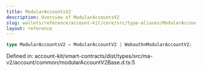 ```yaml
---
title: ModularAccountsV2
description: Overview of ModularAccountsV2
slug: wallets/reference/account-kit/core/src/type-aliases/ModularAccountsV2
layout: reference
---
```


```ts
type ModularAccountsV2 = ModularAccountV2 | WebauthnModularAccountV2;
```

Defined in: account-kit/smart-contracts/dist/types/src/ma-v2/account/common/modularAccountV2Base.d.ts:5
